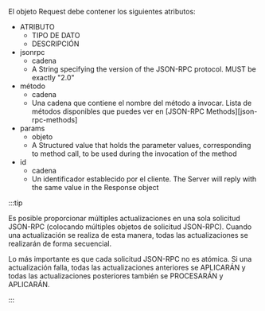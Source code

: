 El objeto Request debe contener los siguientes atributos:

<AttributeTable>

- ATRIBUTO
  - TIPO DE DATO
  - DESCRIPCIÓN
- jsonrpc
  - cadena
  - A String specifying the version of the JSON-RPC protocol. MUST be exactly "2.0"
- método
  - cadena
  - Una cadena que contiene el nombre del método a invocar. Lista de métodos disponibles que puedes ver en [JSON-RPC Methods][json-rpc-methods]
- params
  - objeto
  - A Structured value that holds the parameter values, corresponding to method call, to be used during the invocation of the method
- id
  - cadena
  - Un identificador establecido por el cliente. The Server will reply with the same value in the Response object

</AttributeTable>

:::tip

Es posible proporcionar múltiples actualizaciones en una sola solicitud JSON-RPC (colocando múltiples objetos de solicitud JSON-RPC). Cuando una actualización se realiza de esta manera, todas las actualizaciones se realizarán de forma secuencial.

Lo más importante es que cada solicitud JSON-RPC no es atómica. Si una actualización falla, todas las actualizaciones anteriores se APLICARÁN y todas las actualizaciones posteriores también se PROCESARÁN y APLICARÁN.

:::
